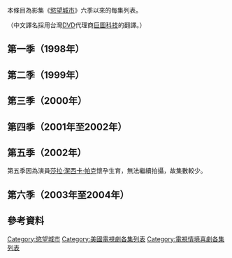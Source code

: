 本條目為影集《[[慾望城市|慾望城市]]》六季以來的每集列表。

（中文譯名採用台灣[[DVD|DVD]]代理商[[巨圖科技|巨圖科技]]的翻譯。）
<!-- 除94集正劇外，還有大結局之前的額外兩集採訪回顧，所以一共是96集 -->

==第一季（1998年）==
<onlyinclude>{{Episode table
|background=#FFAEB9
|overall=
|season=
|title=
|director=19
|writer=22
|airdate=17
|prodcode=7
|episodes=

{{Episode list/sublist|Sex and the City (season 1)
 |Title=慾望城市<br/>Sex and the City
 |OriginalAirDate={{Start date|1998|6|6}}
 |ProdCode=101
 |EpisodeNumber=1
 |EpisodeNumber2=1
 |DirectedBy=[[Susan_Seidelman|Susan Seidelman]]
 |WrittenBy=[[Darren_Star|Darren Star]]
 |ShortSummary=在米蘭達的生日派對上，凱莉與死黨們決定以後在性事上要向男人看齊——「要性不要愛」，於是凱莉決定拿老情人下手實驗這個新理論。
 |LineColor=#FFAEB9
}}
{{Episode list/sublist|Sex and the City (season 1)
 |Title=美麗與權力<br/>Models and Mortals
 |OriginalAirDate={{Start date|1998|6|14}}
 |ProdCode=102
 |EpisodeNumber=2
 |EpisodeNumber2=2
 |DirectedBy=[[Alison_Maclean|Alison Maclean]]
 |WrittenBy=Darren Star
 |ShortSummary=米蘭達與一個對模特兒有偏好的男人約會，莎曼莎則選擇一個外表如同模特兒的俊男約會。於是，凱莉找了一個英俊的模特兒當對象。
 |LineColor=#FFAEB9
}}
{{Episode list/sublist|Sex and the City (season 1)
 |Title=醜陋夫婦<br/>Bay of Married Pigs
 |OriginalAirDate={{Start date|1998|6|21}}
 |ProdCode=103
 |EpisodeNumber=3
 |EpisodeNumber2=3
 |DirectedBy=[[Nicole_Holofcener|Nicole Holofcener]]
 |WrittenBy=[[Michael_Patrick_King|Michael Patrick King]]
 |ShortSummary=凱莉受邀到某夫婦的鄉下小屋作客，卻經歷了相當不愉快的經驗。米蘭達的律師事務所則開始懷疑起她的性傾向…
 |LineColor=#FFAEB9
}}
{{Episode list/sublist|Sex and the City (season 1)
 |Title=雙十男子魅力多<br/>Valley of the Twenty-Something Guys
 |OriginalAirDate={{Start date|1998|6|28}}
 |ProdCode=104
 |EpisodeNumber=4
 |EpisodeNumber2=4
 |DirectedBy=Alison Maclean
 |WrittenBy=Michael Patrick King
 |ShortSummary=二十餘歲的男人是否就像一劑麻藥，讓所有女人一吃都上癮呢？當夏綠蒂四十餘歲的男朋友，向她提出一個異常的要求後，凱莉、米蘭達與莎曼莎分別對二十餘歲的男人，提出了正反兩面的看法。
 |LineColor=#FFAEB9
}}
{{Episode list/sublist|Sex and the City (season 1)
 |Title=女“性”魅力<br/>The Power of Female Sex
 |OriginalAirDate={{Start date|1998|7|5}}
 |ProdCode=105
 |EpisodeNumber=5
 |EpisodeNumber2=5
 |DirectedBy=Susan Seidelman
 |WrittenBy={{StoryTeleplay|s=[[Jenji_Kohan|Jenji Kohan]]|t=Darren Star}}
 |ShortSummary=凱莉很羨慕某個朋友所散發的女性魅力，她很好奇：一個女人要如何運用自己的女“性”魅力，對他人予取予求呢？
 |LineColor=#FFAEB9
}}
{{Episode list/sublist|Sex and the City (season 1)
 |Title=秘密情人<br/>Secret Sex
 |OriginalAirDate={{Start date|1998|7|12}}
 |ProdCode=106
 |EpisodeNumber=6
 |EpisodeNumber2=6
 |DirectedBy=[[Michael_Fields_(director)|Michael Fields]]
 |WrittenBy=Darren Star
 |ShortSummary=凱莉與「大人物」先生展開了第一次的約會，他帶她到一個很「特別」的餐廳，凱莉不禁猜想，他是否覺得她不夠體面，才帶她到這樣的餐廳呢？
 |LineColor=#FFAEB9
}}
{{Episode list/sublist|Sex and the City (season 1)
 |Title=一夫一妻制<br/>The Monogamists
 |OriginalAirDate={{Start date|1998|7|19}}
 |ProdCode=107
 |EpisodeNumber=7
 |EpisodeNumber2=7
 |DirectedBy=Darren Star
 |WrittenBy=Darren Star
 |ShortSummary=凱莉與莎曼珊討論所謂的一夫一妻制關係。米蘭達看到自己的男友與別的女人在一起，對男友的感覺因此變得很強烈。夏綠蒂則面對了新男友提出上床的要求。
 |LineColor=#FFAEB9
}}
{{Episode list/sublist|Sex and the City (season 1)
 |Title=三人行不行？<br/>Three's a Crowd
 |OriginalAirDate={{Start date|1998|7|26}}
 |ProdCode=108
 |EpisodeNumber=8
 |EpisodeNumber2=8
 |DirectedBy=Nicole Holofcener
 |WrittenBy=[[Jenny_Bicks|Jenny Bicks]]
 |ShortSummary=凱莉巧遇大人物先生的前妻，卻失望地發現她不但聰明、性感，且事業有成，還意外發現她與大人物先生也玩過「三人行」。
 |LineColor=#FFAEB9
}}
{{Episode list/sublist|Sex and the City (season 1)
 |Title=龜兔賽跑<br/>The Turtle and the Hare
 |OriginalAirDate={{Start date|1998|8|2}}
 |ProdCode=109
 |EpisodeNumber=9
 |EpisodeNumber2=9
 |DirectedBy=Michael Fields
 |WrittenBy=Nicole Avril & Susan Kolinsky
 |ShortSummary=大人物先生告訴凱莉，他絕對不會再婚；莎曼珊試著和一個有口臭的投資人交往；米蘭達則將一個性感玩物介紹給夏綠蒂。
 |LineColor=#FFAEB9
}}
{{Episode list/sublist|Sex and the City (season 1)
 |Title=生兒育女？<br/>The Baby Shower
 |OriginalAirDate={{Start date|1998|8|9}}
 |ProdCode=110
 |EpisodeNumber=10
 |EpisodeNumber2=10
 |DirectedBy=Susan Seidelman
 |WrittenBy=[[Terri_Minsky|Terri Minsky]]
 |ShortSummary=一個朋友的新生兒舉行受洗典禮，此事讓凱莉她們開始思索自己的未來。凱莉這個月的經期遲了，她無法確定自己心裡到底希望驗孕結果是陰性還是陽性？
 |LineColor=#FFAEB9
}}
{{Episode list/sublist|Sex and the City (season 1)
 |Title=床第之間<br/>The Drought
 |OriginalAirDate={{Start date|1998|8|16}}
 |ProdCode=111
 |EpisodeNumber=11
 |EpisodeNumber2=11
 |DirectedBy=[[Matthew_Harrison_(director)|Matthew Harrison]]
 |WrittenBy=[[Michael_Green_(writer)|Michael Green]] & Michael Patrick King
 |ShortSummary=一件很尷尬的事導致凱莉發誓，再也不要與大人物先生同床共眠了。莎曼莎渴望傳統的性生活；米蘭達卻喜愛任何形式的性生活。夏綠蒂的男朋友寧願追求和諧的心靈生活，也不願意有活躍的性生活…
 |LineColor=#FFAEB9
}}
{{Episode list/sublist|Sex and the City (season 1)
 |Title=愛人還是朋友？<br/>Oh Come All Ye Faithful
 |OriginalAirDate={{Start date|1998|8|23}}
 |ProdCode=112
 |EpisodeNumber=12
 |EpisodeNumber2=12
 |DirectedBy=Matthew Harrison
 |WrittenBy=Michael Patrick King
 |ShortSummary=大人物先生將凱莉介紹給他的母親，只說凱莉是他的「朋友」，令她不禁納悶兩人的關係到底定位為何。
 |LineColor=#FFAEB9
}}
}}</onlyinclude>

==第二季（1999年）==
<onlyinclude>{{Episode table
|background=#C3E4ED
|overall=
|season=
|title=
|director=19
|writer=22
|airdate=17
|prodcode=7
|episodes=

{{Episode list/sublist|Sex and the City (season 2)
 |Title=分手法則<br/>Take Me Out to the Ballgame
 |OriginalAirDate={{Start date|1999|6|6}}
 |ProdCode=201
 |EpisodeNumber=13
 |EpisodeNumber2=1
 |DirectedBy=[[Allen_Coulter|Allen Coulter]]
 |WrittenBy=[[Michael_Patrick_King|Michael Patrick King]]
 |ShortSummary=凱莉竟然就跟大人物分手了！自從分手後，凱莉便開始想：男女分手時有什麼該遵守的規則嗎？
 |LineColor=#C3E4ED
}}
{{Episode list/sublist|Sex and the City (season 2)
 |Title=直言不諱<br/>The Awful Truth
 |OriginalAirDate={{Start date|1999|6|13}}
 |ProdCode=202
 |EpisodeNumber=14
 |EpisodeNumber2=2
 |DirectedBy=Allen Coulter
 |WrittenBy=[[Darren_Star|Darren Star]]
 |ShortSummary=在一段男女關係中有什麼絕對不該提起的話嗎？凱莉去拜訪一對夫妻，而這位老公常常出言不遜，凱莉心中自問對他的行為是否該直言不諱。
 |LineColor=#C3E4ED
}}
{{Episode list/sublist|Sex and the City (season 2)
 |Title=怪胎大會串<br/>The Freak Show
 |OriginalAirDate={{Start date|1999|6|20}}
 |ProdCode=203
 |EpisodeNumber=15
 |EpisodeNumber2=3
 |DirectedBy=Allen Coulter
 |WrittenBy=[[Jenny_Bicks|Jenny Bicks]]
 |ShortSummary=男人都是怪胎嗎？在連續跟幾個偏左翼激進份子交往後，凱莉準備要做個改變，當她終於遇上一個好男人時，卻發現她自己有時也有點怪怪的。
 |LineColor=#C3E4ED
}}
{{Episode list/sublist|Sex and the City (season 2)
 |Title=單身有罪…嗎？<br/>They Shoot Single People, Don't They?
 |OriginalAirDate={{Start date|1999|6|27}}
 |ProdCode=204
 |EpisodeNumber=16
 |EpisodeNumber2=4
 |DirectedBy=[[John_David_Coles|John David Coles]]
 |WrittenBy=Michael Patrick King
 |ShortSummary=假裝性高潮會好過落單嗎？這四個女人發現她們都在同一時間沒了男朋友，於是便開始分析單身生活。
 |LineColor=#C3E4ED
}}
{{Episode list/sublist|Sex and the City (season 2)
 |Title=再續情緣<br/>Four Women and a Funeral
 |OriginalAirDate={{Start date|1999|7|4}}
 |ProdCode=205
 |EpisodeNumber=17
 |EpisodeNumber2=5
 |DirectedBy=Allen Coulter
 |WrittenBy=[[Jenny_Bicks|Jenny Bicks]]
 |ShortSummary=感情生活能讓人活力再現嗎？參加一位時裝設計師的葬禮後，凱莉想到自己的未來，而決定挽回她和大人物先生的關係。
 |LineColor=#C3E4ED
}}
{{Episode list/sublist|Sex and the City (season 2)
 |Title=天雷勾動地火<br/>The Cheating Curve
 |OriginalAirDate={{Start date|1999|7|11}}
 |ProdCode=206
 |EpisodeNumber=18
 |EpisodeNumber2=6
 |DirectedBy=John David Coles
 |WrittenBy=Darren Star
 |ShortSummary=凱莉跟大人物先生終於正式復合了；夏綠蒂結識了"同性戀女強人"的菁英；珊曼莎和她的個人訓練師索爾兩人突然一時天雷勾動地火，一發不可收拾。
 |LineColor=#C3E4ED
}}
{{Episode list/sublist|Sex and the City (season 2)
 |Title=一見鍾情<br/>The Chicken Dance
 |OriginalAirDate={{Start date|1999|7|18}}
 |ProdCode=207
 |EpisodeNumber=19
 |EpisodeNumber2=7
 |DirectedBy=[[Victoria_Hochberg|Victoria Hochberg]]
 |WrittenBy=[[Cindy_Chupack|Cindy Chupack]]
 |ShortSummary=在紐約這個憤世嫉俗的城市裡，"一見鍾情"有可能成真嗎？凱莉成了大人物先生公寓的固定常客；米蘭妲對她的房客產生了興趣。
 |LineColor=#C3E4ED
}}
{{Episode list/sublist|Sex and the City (season 2)
 |Title=愛情與麵包<br/>The Man, The Myth, The Viagra
 |OriginalAirDate={{Start date|1999|7|25}}
 |ProdCode=208
 |EpisodeNumber=20
 |EpisodeNumber2=8
 |DirectedBy=Victoria Hochberg
 |WrittenBy=Michael Patrick King
 |ShortSummary=現代女性約會時需要現代神話嗎？凱莉和大人物先生仍繼續他們的“新關係”；珊曼莎開始和一位72歲的富翁約會；米蘭妲新交的酒保男友其實是個新好男人。
 |LineColor=#C3E4ED
}}
{{Episode list/sublist|Sex and the City (season 2)
 |Title=唉！男人<br/>Old Dogs, New Dicks
 |OriginalAirDate={{Start date|1999|8|1}}
 |ProdCode=209
 |EpisodeNumber=21
 |EpisodeNumber2=9
 |DirectedBy=[[Alan_Taylor_(director)|Alan Taylor]]
 |WrittenBy=[[Jenny_Bicks|Jenny Bicks]]
 |ShortSummary=女人能改變一個男人嗎？凱莉想改變大人物先生一些惱人的習慣；米蘭妲和酒保男友的時間表老是配合不上；夏綠蒂跟一位沒有割包皮的男人約會。
 |LineColor=#C3E4ED
}}
{{Episode list/sublist|Sex and the City (season 2)
 |Title=階級制度<br/>The Caste System
 |OriginalAirDate={{Start date|1999|8|8}}
 |ProdCode=210
 |EpisodeNumber=22
 |EpisodeNumber2=10
 |DirectedBy=[[Allison_Anders|Allison Anders]]
 |WrittenBy=Darren Star
 |ShortSummary=紐約的階級制度被“種姓制度”給取代了嗎？凱莉和大人物先生設法說出了“我愛你”三個字。
 |LineColor=#C3E4ED
}}
{{Episode list/sublist|Sex and the City (season 2)
 |Title=進化論<br/>Evolution
 |OriginalAirDate={{Start date|1999|8|15}}
 |ProdCode=211
 |EpisodeNumber=23
 |EpisodeNumber2=11
 |DirectedBy=Pam Thomas
 |WrittenBy=Cindy Chupack
 |ShortSummary=經歷一段感情後，紐約客們能夠從中進化嗎？凱莉開始在大人物先生的公寓內留下一些私人用品；夏綠蒂無法確定交往中的甜點師傅是“像異性戀的同性戀”還是“像同性戀的異性戀”？
 |LineColor=#C3E4ED
}}
{{Episode list/sublist|Sex and the City (season 2)
 |Title=再會吧！愛人<br/>La Douleur Exquise!
 |OriginalAirDate={{Start date|1999|8|22}}
 |ProdCode=212
 |EpisodeNumber=24
 |EpisodeNumber2=12
 |DirectedBy=[[Allison_Anders|Allison Anders]]
 |WrittenBy=Ollie Levy & Michael Patrick King
 |ShortSummary=大人物先生告訴凱莉他要搬到巴黎去住六個月，珊曼莎帶大家參觀紐約新興的”性虐待”主題餐廳。
 |LineColor=#C3E4ED
}}
{{Episode list/sublist|Sex and the City (season 2)
 |Title=愛情遊戲<br/>Games People Play
 |OriginalAirDate={{Start date|1999|8|29}}
 |ProdCode=213
 |EpisodeNumber=25
 |EpisodeNumber2=13
 |DirectedBy=[[Michael_Spiller|Michael Spiller]]
 |WrittenBy=Jenny Bicks
 |ShortSummary=男女之間一定要玩點遊戲才能維持下去嗎？知名搖滾樂手[[瓊·邦·喬飛|瓊·邦·喬飛]]在本集中客串。
 |LineColor=#C3E4ED
}}
{{Episode list/sublist|Sex and the City (season 2)
 |Title=性伴侶<br/>The Fuck Buddy
 |OriginalAirDate={{Start date|1999|9|5}}
 |ProdCode=214
 |EpisodeNumber=26
 |EpisodeNumber2=14
 |DirectedBy=Alan Taylor
 |WrittenBy=Darren Star
 |ShortSummary=女人這輩子註定只會跟同一種人約會嗎？與大人物分手後，凱莉又重拾她以前失戀中的模式以療傷止痛。
 |LineColor=#C3E4ED
}}
{{Episode list/sublist|Sex and the City (season 2)
 |Title=他是我兄弟<br/>Shortcomings
 |OriginalAirDate={{Start date|1999|9|12}}
 |ProdCode=215
 |EpisodeNumber=27
 |EpisodeNumber2=15
 |DirectedBy=Dan Algrant
 |WrittenBy=[[Terri_Minsky|Terri Minsky]]
 |ShortSummary=當你跟某人上床，是否代表也跟他的家庭一起上床？凱莉和一位短篇小說家交往，但她發現自己和他的家人開始有了感情上的牽扯。
 |LineColor=#C3E4ED
}}
{{Episode list/sublist|Sex and the City (season 2)
 |Title=愛成癮<br/>Was It Good For You?
 |OriginalAirDate={{Start date|1999|9|19}}
 |ProdCode=216
 |EpisodeNumber=28
 |EpisodeNumber2=16
 |DirectedBy=Dan Algrant
 |WrittenBy=Michael Patrick King
 |ShortSummary=要怎樣才能知道自己的床上工夫好不好？凱莉跟一位康復中的酗酒者交往，但她懷疑自己成了他對酒精的替代品。
 |LineColor=#C3E4ED
}}
{{Episode list/sublist|Sex and the City (season 2)
 |Title=雙十壞美眉<br/>Twenty-Something Girls vs. Thirty-Something Women
 |OriginalAirDate={{Start date|1999|9|26}}
 |ProdCode=217
 |EpisodeNumber=29
 |EpisodeNumber2=17
 |DirectedBy=Darren Star
 |WrittenBy=Darren Star
 |ShortSummary=雙十年華的年輕女孩，會是30來歲女人的敵人還是朋友？當夏綠蒂說服大家一起到年輕人的避暑勝地漢普頓共度夏日時光時，她們不禁開始如此自問。
 |LineColor=#C3E4ED
}}
{{Episode list/sublist|Sex and the City (season 2)
 |Title=愛情？友情？<br/>Ex and the City
 |OriginalAirDate={{Start date|1999|10|3}}
 |ProdCode=218
 |EpisodeNumber=30
 |EpisodeNumber2=18
 |DirectedBy=Michael Patrick King
 |WrittenBy=Michael Patrick King
 |ShortSummary=前任男女朋友分手後，能成為普通朋友嗎？凱莉試圖和大人物先生成為普通朋友，大人物卻告訴她他和娜塔莎訂婚了。
 |LineColor=#C3E4ED
}}
}}</onlyinclude>

==第三季（2000年）==
<onlyinclude>{{Episode table
|background=#D4ED91
|overall=
|season=
|title=
|director=17
|writer=19
|airdate=15
|country=美國
|viewers=10
|prodcode=5
|episodes=

{{Episode list/sublist|Sex and the City (season 3)
 |Title=熱情如火<br/>Where There's Smoke...
 |OriginalAirDate={{Start date|2000|6|4}}
 |ProdCode=301
 |EpisodeNumber=31
 |EpisodeNumber2=1
 |DirectedBy=[[Michael_Patrick_King|Michael Patrick King]]
 |WrittenBy=Michael Patrick King
 |Viewers={{TableTBA|N/A}}
 |ShortSummary=在本集中，凱莉和死黨們各自省思現代獨立女性往往不敢自問的問題：女人是否都希望被人拯救？
 |LineColor=#D4ED91
}}
{{Episode list/sublist|Sex and the City (season 3)
 |Title=政治 VS 性<br/>Politically Erect
 |OriginalAirDate={{Start date|2000|6|11}}
 |ProdCode=302
 |EpisodeNumber=32
 |EpisodeNumber2=2
 |DirectedBy=Michael Patrick King
 |WrittenBy=[[Darren_Star|Darren Star]]
 |Viewers=3.60<ref>{{cite news|last1=Lowry|first1=Brian|title=Even With Shaq, NBA Finals' Ratings Come Up Short|url=http://articles.latimes.com/2000/jun/14/entertainment/ca-40635|access-date=2015-10-11|work=[[Los_Angeles_Times|Los Angeles Times]]|agency=[[Tribune_Publishing|Tribune Publishing]]|date=2000-06-14|archive-date=2016-03-07|archive-url=https://web.archive.org/web/20160307162901/http://articles.latimes.com/2000/jun/14/entertainment/ca-40635|dead-url=no}}</ref>
 |ShortSummary=政治和性是否真的密不可分？凱莉和在[[史泰登島|史泰登島]]認識的政客繼續交往，對方卻開始認為她的性專欄與他的政治形象無法相容；在此同時，珊曼莎認識一位個子雖矮，卻”短小精幹”的合格單身漢。
 |LineColor=#D4ED91
}}
{{Episode list/sublist|Sex and the City (season 3)
 |Title=完美情敵<br/>Attack of the 5'10" Woman
 |OriginalAirDate={{Start date|2000|6|18}}
 |ProdCode=303
 |EpisodeNumber=33
 |EpisodeNumber2=3
 |DirectedBy=Pam Thomas
 |WrittenBy=[[Cindy_Chupack|Cindy Chupack]]
 |Viewers=3.98<ref>{{cite news|last1=Lowry|first1=Brian|title=NBA Finals, Reality Shows Set Summertime Pace|url=http://articles.latimes.com/2000/jun/21/entertainment/ca-43065|access-date=2015-10-11|work=[[Los_Angeles_Times|Los Angeles Times]]|agency=[[Tribune_Publishing|Tribune Publishing]]|date=2000-06-21|archive-date=2016-03-07|archive-url=https://web.archive.org/web/20160307160937/http://articles.latimes.com/2000/jun/21/entertainment/ca-43065|dead-url=no}}</ref>
 |ShortSummary=凱莉巧遇大人物先生看似完美的新歡娜塔莎，因而開始自問：紐約這個水泥叢林中，是否有女人只為了讓其他女性自慚形穢而活？
 |LineColor=#D4ED91
}}
{{Episode list/sublist|Sex and the City (season 3)
 |Title=雙性戀<br/>Boy, Girl, Boy, Girl...
 |OriginalAirDate={{Start date|2000|6|25}}
 |ProdCode=304
 |EpisodeNumber=34
 |EpisodeNumber2=4
 |DirectedBy=Pam Thomas
 |WrittenBy=[[Jenny_Bicks|Jenny Bicks]]
 |Viewers=3.69<ref>{{cite news|last1=Lowry|first1=Brian|title=CBS Survives NBC's NBA Game 6 to Win the Week|url=http://articles.latimes.com/2000/jun/28/entertainment/ca-45530|access-date=2015-10-11|work=[[Los_Angeles_Times|Los Angeles Times]]|agency=[[Tribune_Publishing|Tribune Publishing]]|date=2000-06-28|archive-date=2016-03-07|archive-url=https://web.archive.org/web/20160307095630/http://articles.latimes.com/2000/jun/28/entertainment/ca-45530|dead-url=no}}</ref>
 |ShortSummary=夏綠蒂答應一位攝影師的要求擔任模特兒，兩人之間的火花迅速延燒到鏡頭之外，立時成為入鏡的焦點；凱莉愕然發現她現任的年輕男友西恩竟然同時和男女有親密關係。<ref>{{cite web |last1=Boardman |first1=Madeline |title=25 of Sex and the City's Most Famous Guest Stars |url=https://ew.com/gallery/sex-and-city-famous-guest-stars/?slide=233142#233142 |website=[[Entertainment_Weekly|Entertainment Weekly]] |access-date=2020-04-06 |date=2016-02-05 |archive-date=2021-01-29 |archive-url=https://web.archive.org/web/20210129005453/https://ew.com/gallery/sex-and-city-famous-guest-stars/?slide=233142#233142 |dead-url=no }}</ref>
 |LineColor=#D4ED91
}}
{{Episode list/sublist|Sex and the City (season 3)
 |Title=吸菸有害愛情<br/>No Ifs, Ands, or Butts
 |OriginalAirDate={{Start date|2000|7|9}}
 |ProdCode=305
 |EpisodeNumber=35
 |EpisodeNumber2=5
 |DirectedBy=[[Nicole_Holofcener|Nicole Holofcener]]
 |WrittenBy=Michael Patrick King
 |Viewers=3.97<ref>{{cite news|last1=Lowry|first1=Brian|title='Big Brother,' 'Survivor' Giving CBS Summer Solace|url=http://articles.latimes.com/2000/jul/12/entertainment/ca-51292|access-date=2015-10-11|work=[[Los_Angeles_Times|Los Angeles Times]]|agency=[[Tribune_Publishing|Tribune Publishing]]|date=2000-07-12|archive-date=2016-03-06|archive-url=https://web.archive.org/web/20160306223458/http://articles.latimes.com/2000/jul/12/entertainment/ca-51292|dead-url=no}}</ref>
 |ShortSummary=凱莉邂逅了頗富才氣的傢具設計師艾登（[[約翰·科貝特|約翰·科貝特]]飾），並當場買下他的一項作品好給他留個好印象，然而當艾登發現凱莉吸煙後，嚴重聲明他絕對無法和吸煙者交往，凱莉因而決定戒煙。
 |LineColor=#D4ED91
}}
{{Episode list/sublist|Sex and the City (season 3)
 |Title=性病！！<br/>Are We Sluts?
 |OriginalAirDate={{Start date|2000|7|16}}
 |ProdCode=306
 |EpisodeNumber=36
 |EpisodeNumber2=6
 |DirectedBy=[[Allison_Anders|Allison Anders]]
 |WrittenBy=Cindy Chupack
 |Viewers={{TableTBA|N/A}}
 |ShortSummary=在一段時日的交往後，艾登卻仍遲遲未提出想和凱莉上床的要求，令她不禁懷疑起這位新男友是否在玩欲擒故縱的把戲，故意吊她的胃口，好讓她慾火難耐。
 |LineColor=#D4ED91
}}
{{Episode list/sublist|Sex and the City (season 3)
 |Title=強力春藥<br/>Drama Queens
 |OriginalAirDate={{Start date|2000|7|23}}
 |ProdCode=307
 |EpisodeNumber=37
 |EpisodeNumber2=7
 |DirectedBy=Allison Anders
 |WrittenBy=Darren Star
 |Viewers=4.56<ref>{{cite news|last1=Lowry|first1=Brian|title='Millionaire' Helps Pay ABC a Weekly Dividend|url=http://articles.latimes.com/2000/jul/26/entertainment/ca-59132|access-date=2015-10-11|work=[[Los_Angeles_Times|Los Angeles Times]]|agency=[[Tribune_Publishing|Tribune Publishing]]|date=2000-07-26|archive-date=2016-03-07|archive-url=https://web.archive.org/web/20160307042436/http://articles.latimes.com/2000/jul/26/entertainment/ca-59132|dead-url=no}}</ref>
 |ShortSummary=凱莉到底是失去了理智，或者只是昏了頭？有了艾登這位對她忠實不二的新好男人，她卻仍一直遲遲無法承諾，當艾登要求凱莉跟他父母見面時，她立時感到驚慌而一口回絕。
 |LineColor=#D4ED91
}}
{{Episode list/sublist|Sex and the City (season 3)
 |Title=同居風波<br/>The Big Time
 |OriginalAirDate={{Start date|2000|7|30}}
 |ProdCode=308
 |EpisodeNumber=38
 |EpisodeNumber2=8
 |DirectedBy=Allison Anders
 |WrittenBy=Jenny Bicks
 |Viewers=3.93<ref>{{cite news|last1=Lowry|first1=Brian|title=It's Not Mysterious Why Viewers Tuned In 'Ways'|url=http://articles.latimes.com/2000/aug/02/entertainment/ca-62744|access-date=2015-10-11|work=[[Los_Angeles_Times|Los Angeles Times]]|agency=[[Tribune_Publishing|Tribune Publishing]]|date=2000-08-02|archive-date=2016-03-07|archive-url=https://web.archive.org/web/20160307130616/http://articles.latimes.com/2000/aug/02/entertainment/ca-62744|dead-url=no}}</ref>
 |ShortSummary=當艾登出門買杯咖時，大人物竟現身凱莉家門口，並坦言自己一直對她難以忘懷，他的來訪會對凱莉和艾登的戀情造成什麼影響，凱莉會因而決定腳踏兩條船嗎？
 |LineColor=#D4ED91
}}
{{Episode list/sublist|Sex and the City (season 3)
 |Title=藕斷絲連<br/>Easy Come, Easy Go
 |OriginalAirDate={{Start date|2000|8|6}}
 |ProdCode=309
 |EpisodeNumber=39
 |EpisodeNumber2=9
 |DirectedBy=[[Charles_McDougall|Charles McDougall]]
 |WrittenBy=Michael Patrick King
 |Viewers=3.50<ref>{{cite news|last1=Lowry|first1=Brian|title=ABC Holds Up Best During Republican Convention|url=http://articles.latimes.com/2000/aug/09/entertainment/ca-956|access-date=2015-10-11|work=[[Los_Angeles_Times|Los Angeles Times]]|agency=[[Tribune_Publishing|Tribune Publishing]]|date=2000-08-09|archive-date=2016-03-07|archive-url=https://web.archive.org/web/20160307133748/http://articles.latimes.com/2000/aug/09/entertainment/ca-956|dead-url=no}}</ref>
 |ShortSummary=由於尚在尋覓合適的居所，史蒂夫暫時借住米蘭達的沙發，但儘管如此，史蒂夫還是有了新的交往對象，此事令米蘭達感傷，並開始對自己產生懷疑；夏綠蒂雖如願和崔訂婚，但情況卻和她想像中的完全不一樣。
 |LineColor=#D4ED91
}}
{{Episode list/sublist|Sex and the City (season 3)
 |Title=婚前協議<br/>All or Nothing
 |OriginalAirDate={{Start date|2000|8|13}}
 |ProdCode=310
 |EpisodeNumber=40
 |EpisodeNumber2=10
 |DirectedBy=Charles McDougall
 |WrittenBy=Jenny Bicks
 |Viewers=4.42<ref>{{cite news|last1=Lowry|first1=Brian|title='West Wing' Episodes Help NBC Get Viewers' Votes|url=http://articles.latimes.com/2000/aug/16/entertainment/ca-4830|access-date=2015-10-11|work=[[Los_Angeles_Times|Los Angeles Times]]|agency=[[Tribune_Publishing|Tribune Publishing]]|date=2000-08-16|archive-date=2016-03-07|archive-url=https://web.archive.org/web/20160307162552/http://articles.latimes.com/2000/aug/16/entertainment/ca-4830|dead-url=no}}</ref>
 |ShortSummary=艾登向凱莉表示愛意，令她對自己和大人物之間的韻事感到罪疚；夏綠蒂和崔之間的婚事進行順利，直到他拿出一張條件嚴苛的婚前協議書，只留給她微不足道的50萬美元。
 |LineColor=#D4ED91
}}
{{Episode list/sublist|Sex and the City (season 3)
 |Title=婚外情<br/>Running with Scissors
 |OriginalAirDate={{Start date|2000|8|20}}
 |ProdCode=311
 |EpisodeNumber=41
 |EpisodeNumber2=11
 |DirectedBy=Dennis Erdman
 |WrittenBy=Michael Patrick King
 |Viewers=4.64<ref>{{cite news|last1=Lowry|first1=Brian|title='Survivor' Delegation Helps Make CBS a Winner|url=http://articles.latimes.com/2000/aug/23/entertainment/ca-8731|access-date=2015-10-11|work=[[Los_Angeles_Times|Los Angeles Times]]|agency=[[Tribune_Publishing|Tribune Publishing]]|date=2000-08-23|archive-date=2016-03-07|archive-url=https://web.archive.org/web/20160307034300/http://articles.latimes.com/2000/aug/23/entertainment/ca-8731|dead-url=no}}</ref>
 |ShortSummary=凱莉和大人物之間的婚外情堂堂進入第三週，並開始影響到凱莉和艾登之間的性生活，儘管米蘭達和夏綠蒂對她的勸誡，她仍繼續和大人物的韻事。
 |LineColor=#D4ED91
}}
{{Episode list/sublist|Sex and the City (season 3)
 |Title=結婚進行曲<br/>Don't Ask, Don't Tell
 |OriginalAirDate={{Start date|2000|8|27}}
 |ProdCode=312
 |EpisodeNumber=42
 |EpisodeNumber2=12
 |DirectedBy=Dan Algrant
 |WrittenBy=Cindy Chupack
 |Viewers=4.16<ref>{{cite news|last1=Lowry|first1=Brian|title='Survivor' Gives CBS a Million-Dollar Week|url=http://articles.latimes.com/2000/aug/30/entertainment/ca-12205|access-date=2015-10-11|work=[[Los_Angeles_Times|Los Angeles Times]]|agency=[[Tribune_Publishing|Tribune Publishing]]|date=2000-08-30|archive-date=2016-03-07|archive-url=https://web.archive.org/web/20160307130948/http://articles.latimes.com/2000/aug/30/entertainment/ca-12205|dead-url=no}}</ref>
 |ShortSummary=米蘭達發現身為律師對自己的性吸引力毫無助益，故假扮空中小姐因而釣上了急診室醫生哈里斯，但是當米蘭達發現他並非真的醫生時，立刻斥責他欺騙的行為並命令他走人。
 |LineColor=#D4ED91
}}
{{Episode list/sublist|Sex and the City (season 3)
 |Title=前進好萊塢<br/>Escape from New York
 |OriginalAirDate={{Start date|2000|9|10}}
 |ProdCode=313
 |EpisodeNumber=43
 |EpisodeNumber2=13
 |DirectedBy=[[John_David_Coles|John David Coles]]
 |WrittenBy=Becky Hartman Edwards & Michael Patrick King
 |Viewers=4.20<ref>{{cite news|last1=Lowry|first1=Brian|title=Football, Emmys, 'Millionaire' Help ABC Dominate|url=http://articles.latimes.com/2000/sep/13/entertainment/ca-20071|access-date=2015-10-11|work=[[Los_Angeles_Times|Los Angeles Times]]|agency=[[Tribune_Publishing|Tribune Publishing]]|date=2000-09-13|archive-date=2016-03-07|archive-url=https://web.archive.org/web/20160307050016/http://articles.latimes.com/2000/sep/13/entertainment/ca-20071|dead-url=no}}</ref>
 |ShortSummary=死黨們（夏綠蒂除外）陪同凱莉前往洛杉磯洽公，珊曼莎旋即搭上了人造陰莖廣告的模特兒葛斯，大夥兒應他之邀參加新產品的促銷派對，派對後珊曼莎隨葛斯回家，並“性”致勃勃地試用各種產品。
 |LineColor=#D4ED91
}}
{{Episode list/sublist|Sex and the City (season 3)
 |Title=洛杉磯遊記<br/>Sex and Another City
 |OriginalAirDate={{Start date|2000|9|17}}
 |ProdCode=314
 |EpisodeNumber=44
 |EpisodeNumber2=14
 |DirectedBy=John David Coles
 |WrittenBy=Jenny Bicks
 |Viewers=4.76<ref>{{cite news|last1=Lowry|first1=Brian|title=Sydney Olympics Give NBC a Gold-Medal Cushion|url=http://articles.latimes.com/2000/sep/20/entertainment/ca-23664|access-date=2015-10-11|work=[[Los_Angeles_Times|Los Angeles Times]]|agency=[[Tribune_Publishing|Tribune Publishing]]|date=2000-09-20|archive-date=2016-03-07|archive-url=https://web.archive.org/web/20160307043509/http://articles.latimes.com/2000/sep/20/entertainment/ca-23664|dead-url=no}}</ref>
 |ShortSummary=凱莉一行人繼續在星光熠熠的洛城進行探險之旅，米蘭達在此與一位紐約舊友相聚；為體驗洛杉磯多采多姿的頁生活，凱莉和珊曼莎決定參加一場電影放映會，不料卻被拒於門外，幸而凱莉認識了凱斯。
 |LineColor=#D4ED91
}}
{{Episode list/sublist|Sex and the City (season 3)
 |Title=性不性有關係<br/>Hot Child in the City
 |OriginalAirDate={{Start date|2000|9|24}}
 |ProdCode=315
 |EpisodeNumber=45
 |EpisodeNumber2=15
 |DirectedBy=[[Michael_Spiller|Michael Spiller]]
 |WrittenBy=[[Allan_Heinberg|Allan Heinberg]]
 |Viewers=4.94<ref>{{cite news|last1=Lowry|first1=Brian|title=NBC Wins a Medal, Though Results Aren't Golden|url=http://articles.latimes.com/2000/sep/27/entertainment/ca-27273|access-date=2015-10-11|work=[[Los_Angeles_Times|Los Angeles Times]]|agency=[[Tribune_Publishing|Tribune Publishing]]|date=2000-09-27|archive-date=2016-03-07|archive-url=https://web.archive.org/web/20160307042656/http://articles.latimes.com/2000/sep/27/entertainment/ca-27273|dead-url=no}}</ref>
 |ShortSummary=珊曼莎受僱為13歲的猶太女孩珍妮籌辦成人儀式，並因而對34歲的自己和13歲的珍妮做出一番比較；米蘭達的牙套令她頓時也自覺像個13歲的女孩，當新男伴表示怕被她的牙套弄傷時，米蘭達立時決定和牙套說再見。
 |LineColor=#D4ED91
}}
{{Episode list/sublist|Sex and the City (season 3)
 |Title=性學專家<br/>Frenemies
 |OriginalAirDate={{Start date|2000|10|1}}
 |ProdCode=316
 |EpisodeNumber=46
 |EpisodeNumber2=16
 |DirectedBy=Michael Spiller
 |WrittenBy=Jenny Bicks
 |Viewers=5.35<ref>{{cite news|last1=Lowry|first1=Brian|title=NBC Drops Olympic Baton in Relay With Advertisers|url=http://articles.latimes.com/2000/oct/04/entertainment/ca-30856|access-date=2015-10-11|work=[[Los_Angeles_Times|Los Angeles Times]]|agency=[[Tribune_Publishing|Tribune Publishing]]|date=2000-10-04|archive-date=2016-03-07|archive-url=https://web.archive.org/web/20160307232452/http://articles.latimes.com/2000/oct/04/entertainment/ca-30856|dead-url=no}}</ref>
 |ShortSummary=正當米蘭達和新男友威利的交往漸入佳境時，他竟然放她鴿子，害她空等三小時，義憤填膺的米蘭達打電話到他家追問原委時，才驚聞威利居然已在昨晚暴斃！
 |LineColor=#D4ED91
}}
{{Episode list/sublist|Sex and the City (season 3)
 |Title=女人當自強<br/>What Goes Around Comes Around
 |OriginalAirDate={{Start date|2000|10|8}}
 |ProdCode=317
 |EpisodeNumber=47
 |EpisodeNumber2=17
 |DirectedBy=[[Allen_Coulter|Allen Coulter]]
 |WrittenBy=Darren Star
 |Viewers={{TableTBA|N/A}}
 |ShortSummary=婚後性生活的持續低潮令夏綠蒂感到沮喪，當她在郊區別墅認識性感的園丁時，一時情不自禁與他偷了個吻，不料此舉被人暗中發現並在晚餐桌上當著全家人面前說了出來。
 |LineColor=#D4ED91
}}
{{Episode list/sublist|Sex and the City (season 3)
 |Title=屋頂派對<br/>Cock a Doodle Do!
 |OriginalAirDate={{Start date|2000|10|15}}
 |ProdCode=318
 |EpisodeNumber=48
 |EpisodeNumber2=18
 |DirectedBy=Allen Coulter
 |WrittenBy=Michael Patrick King
 |Viewers=4.71<ref>{{cite news|last1=Lowry|first1=Brian|title=Football, 'Miss America,' New Shows Make ABC Shine|url=http://articles.latimes.com/2000/oct/18/entertainment/ca-37968|access-date=2015-10-11|work=[[Los_Angeles_Times|Los Angeles Times]]|agency=[[Tribune_Publishing|Tribune Publishing]]|date=2000-10-18|archive-date=2016-03-07|archive-url=https://web.archive.org/web/20160307184925/http://articles.latimes.com/2000/oct/18/entertainment/ca-37968|dead-url=no}}</ref>
 |ShortSummary=米蘭達和凱莉在室外咖啡屋巧遇正在蹓狗的史蒂夫和艾登，隨後發現他們如今都各自另有新歡，此事令凱莉開始納悶：或許不是所有事都該怪在男人頭上，問題或許是出在女性身上。
 |LineColor=#D4ED91
}}
}}</onlyinclude>

==第四季（2001年至2002年）==
<onlyinclude>{{Episode table
|background=##EAEAAE
|overall=
|season=
|title=
|director=17
|writer=19
|airdate=15
|country=美國
|viewers=10
|prodcode=5
|episodes=

{{Episode list/sublist|Sex and the City (season 4)
 |Title=靈魂伴侶<br/>The Agony and the 'Ex'-tacy
 |OriginalAirDate={{Start date|2001|6|3}}
 |ProdCode=401
 |EpisodeNumber=49
 |EpisodeNumber2=1
 |DirectedBy=[[Michael_Patrick_King|Michael Patrick King]]
 |WrittenBy=Michael Patrick King
 |Viewers= 6.49<ref name="s04e01 n s04e02">{{cite journal|last1=Downey|first1=Kevin|title=NBA jumpers lead NBC to a weekly win|journal=[[Media_Life_Magazine|Media Life Magazine]]|date=2001-06-13|url=http://www.medialifemagazine.com:8080/news2001/june01/june11/3_wed/news2wednesday.html|publisher=Media Life|url-status=dead|archive-url=https://web.archive.org/web/20150414064306/http://www.medialifemagazine.com:8080/news2001/june01/june11/3_wed/news2wednesday.html|archive-date=2015-04-14}}</ref>
 |ShortSummary=四個女人興高采烈地盛裝參加一場訂婚派對，但當別人宣佈著自己終於尋獲”靈魂伴侶”，她們不禁開始懷疑自己是否有這麼一天。
 |LineColor=#EAEAAE
}}
{{Episode list/sublist|Sex and the City (season 4)
 |Title=真我的風采<br/>The Real Me
 |OriginalAirDate={{Start date|2001|6|3}}
 |ProdCode=402
 |EpisodeNumber=50
 |EpisodeNumber2=2
 |DirectedBy=Michael Patrick King
 |WrittenBy=Michael Patrick King
 |Viewers= 5.93<ref name="s04e01 n s04e02"/>
 |ShortSummary=凱莉受邀參加一場慈善時裝秀，演出者包含模特兒與像凱莉這樣的”普通人”，她雖然心裡有些猶豫，但為了能保留免費的衣服而咬著牙上陣。
 |LineColor=#EAEAAE
}}
{{Episode list/sublist|Sex and the City (season 4)
 |Title=舊情人新朋友<br/>Defining Moments
 |OriginalAirDate={{Start date|2001|6|10}}
 |ProdCode=403
 |EpisodeNumber=51
 |EpisodeNumber2=3
 |DirectedBy=[[Allen_Coulter|Allen Coulter]]
 |WrittenBy=[[Jenny_Bicks|Jenny Bicks]]
 |Viewers= 5.48<ref name="s04 e03">{{cite journal|last1=Downey|first1=Kevin|title=Network numbers fall below last summer's|journal=[[Media_Life_Magazine|Media Life Magazine]]|date=2001-06-20|url=http://www.medialifemagazine.com:8080/news2001/june01/june18/3_wed/news2wednesday.html|archive-url=https://web.archive.org/web/20150413234913/http://www.medialifemagazine.com:8080/news2001/june01/june18/3_wed/news2wednesday.html|url-status=dead|archive-date=2015-04-13|access-date=2015-03-05|publisher=Media Life}}</ref>
 |ShortSummary=凱莉與大人物維持著”好朋友”的關係，但是當一個爵士樂手瑞金（[[克雷格・畢爾歌|克雷格・畢爾歌]]飾）當著大人物的面，對凱莉大獻慇懃時，她不禁開始懷疑，這樣的朋友關係對兩人是否有好處。
 |LineColor=#EAEAAE
}}
{{Episode list/sublist|Sex and the City (season 4)
 |Title=與”性”何干？<br/>What's Sex Got to Do with It?
 |OriginalAirDate={{Start date|2001|6|17}}
 |ProdCode=404
 |EpisodeNumber=52
 |EpisodeNumber2=4
 |DirectedBy=Allen Coulter
 |WrittenBy=[[Nicole_Avril|Nicole Avril]]
 |Viewers= 5.13<ref name="s04 e04">{{cite journal|last1=Downey|first1=Kevin|title=NBC's big sweep with reality series|journal=[[Media_Life_Magazine|Media Life Magazine]]|date=2001-06-27|url=http://www.medialifemagazine.com:8080/news2001/june01/june25/3_wed/news2wednesday.html|archive-url=https://web.archive.org/web/20150414013017/http://www.medialifemagazine.com:8080/news2001/june01/june25/3_wed/news2wednesday.html|url-status=dead|archive-date=2015-04-14|publisher=Media Life}}</ref>
 |ShortSummary=凱莉向姊妹們透露，與爵士樂手瑞金之間火辣辣的床第之事。但這樣的熱情持續不了很久，她發現對方只對兩件事有興趣:音樂以及和她上床。
 |LineColor=#EAEAAE
}}
{{Episode list/sublist|Sex and the City (season 4)
 |Title=婆媳之爭<br/>Ghost Town
 |OriginalAirDate={{Start date|2001|6|24}}
 |ProdCode=405
 |EpisodeNumber=53
 |EpisodeNumber2=5
 |DirectedBy=[[Michael_Spiller|Michael Spiller]]
 |WrittenBy=[[Allan_Heinberg|Allan Heinberg]]
 |Viewers= 5.84<ref name="s04 e05">{{cite journal|last1=Downey|first1=Kevin|title='CSI' whups NBC Thursday lineup|journal=[[Media_Life_Magazine|Media Life Magazine]]|date=2001-07-05|url=http://www.medialifemagazine.com:8080/news2001/july01/july02/4_thurs/news1thursday.html|archive-url=https://archive.is/20150307140252/http://www.medialifemagazine.com:8080/news2001/july01/july02/4_thurs/news1thursday.html|url-status=dead|archive-date=2015-03-07|publisher=Media Life}}</ref>
 |ShortSummary=前男友到底該是敵人還是朋友? 當凱莉與米蘭妲受邀參加二人的前男友共同開設的俱樂部開幕典禮，她們不得不陷入過去的回憶裡。
 |LineColor=#EAEAAE
}}
{{Episode list/sublist|Sex and the City (season 4)
 |Title=舊情復燃<br/>Baby, Talk Is Cheap
 |OriginalAirDate={{Start date|2001|7|1}}
 |ProdCode=406
 |EpisodeNumber=54
 |EpisodeNumber2=6
 |DirectedBy=[[Michael_Spiller|Michael Spiller]]
 |WrittenBy=[[Cindy_Chupack|Cindy Chupack]]
 |Viewers= 5.47<ref name="s04 e06">{{cite journal|last1=Downey|first1=Kevin|title=NASCAR roars, and NBC can thank Fox|journal=[[Media_Life_Magazine|Media Life Magazine]]|date=2001-07-11|url=http://www.medialifemagazine.com:8080/news2001/july01/july09/3_wed/news3wednesday.html|archive-url=https://archive.is/20150307135740/http://www.medialifemagazine.com:8080/news2001/july01/july09/3_wed/news3wednesday.html|url-status=dead|archive-date=2015-03-07|publisher=Media Life}}</ref>
 |ShortSummary=前男友艾登對凱莉的不理不睬，令她十分心碎，卻也讓她發現，自己是多麼渴望艾登能回到她身邊。
 |LineColor=#EAEAAE
}}
{{Episode list/sublist|Sex and the City (season 4)
 |Title=事業與愛情<br/>Time and Punishment
 |OriginalAirDate={{Start date|2001|7|8}}
 |ProdCode=407
 |EpisodeNumber=55
 |EpisodeNumber2=7
 |DirectedBy=[[Michael_Engler|Michael Engler]]
 |WrittenBy=[[Jessica_Bendinger|Jessica Bendinger]]
 |Viewers= 5.59<ref name="s04 e07">{{cite journal|last1=Downey|first1=Kevin|title=Fox trots again, up from nowhere|journal=[[Media_Life_Magazine|Media Life Magazine]]|date=2001-07-18|url=http://www.medialifemagazine.com:8080/news2001/july01/july16/3_wed/news1wednesday.html|archive-url=https://web.archive.org/web/20150414070903/http://www.medialifemagazine.com:8080/news2001/july01/july16/3_wed/news1wednesday.html|url-status=dead|archive-date=2015-04-14|publisher=Media Life}}</ref>
 |ShortSummary=凱莉與艾登終於重修舊好，兩人都以戰戰兢兢的態度經營這段感情，然而某日一通大人物的電話，又再度威脅兩人之間重新建立起的信任。
 |LineColor=#EAEAAE
}}
{{Episode list/sublist|Sex and the City (season 4)
 |Title=愛、鑰匙、主機板<br/>My Motherboard, My Self
 |OriginalAirDate={{Start date|2001|7|15}}
 |ProdCode=408
 |EpisodeNumber=56
 |EpisodeNumber2=8
 |DirectedBy=[[Michael_Engler|Michael Engler]]
 |WrittenBy=Julie Rottenberg & Elisa Zuritsky
 |Viewers= 5.37<ref name="s04 e08">{{cite journal|last1=Downey|first1=Kevin|title=Flix strengthen CBS's lead in households|journal=[[Media_Life_Magazine|Media Life Magazine]]|date=2001-07-25|url=http://www.medialifemagazine.com:8080/news2001/july01/july23/3_wed/news3wednesday.html|archive-url=https://web.archive.org/web/20150413233647/http://www.medialifemagazine.com:8080/news2001/july01/july23/3_wed/news3wednesday.html|url-status=dead|archive-date=2015-04-13|publisher=Media Life}}</ref>
 |ShortSummary=儘管大人物的陰影仍在，凱莉與艾登之間的關係又往前邁進了一大步:他們互相交換彼此住處的鑰匙。於是凱莉回家後，發現艾登在她那鮮少使用的廚房裡煮菜，心裡十分溫馨。
 |LineColor=#EAEAAE
}}
{{Episode list/sublist|Sex and the City (season 4)
 |Title=鄉間小屋<br/>Sex and the Country
 |OriginalAirDate={{Start date|2001|7|22}}
 |ProdCode=409
 |EpisodeNumber=57
 |EpisodeNumber2=9
 |DirectedBy=[[Michael_Spiller|Michael Spiller]]
 |WrittenBy=[[Allan_Heinberg|Allan Heinberg]]
 |Viewers= 5.80<ref name="s04 e09">{{cite journal|last1=Downey|first1=Kevin|title=Ouch! WB takes hit in summer viewers.|journal=[[Media_Life_Magazine|Media Life Magazine]]|date=2001-08-01|url=http://www.medialifemagazine.com:8080/news2001/july01/july30/3_wed/news1wednesday.html|archive-url=https://web.archive.org/web/20150414013500/http://www.medialifemagazine.com:8080/news2001/july01/july30/3_wed/news1wednesday.html|url-status=dead|archive-date=2015-04-14|publisher=Media Life}}</ref>
 |ShortSummary=艾登興致勃勃地計畫要帶著凱莉，到他的鄉間小屋渡假，然而凱莉這個十足的都會女子，心底很排斥純樸的鄉間生活，但為了艾登也只好硬著頭皮地跟去。
 |LineColor=#EAEAAE
}}
{{Episode list/sublist|Sex and the City (season 4)
 |Title=舊愛新歡<br/>Belles of the Balls
 |OriginalAirDate={{Start date|2001|7|29}}
 |ProdCode=410
 |EpisodeNumber=58
 |EpisodeNumber2=10
 |DirectedBy=[[Michael_Spiller|Michael Spiller]]
 |WrittenBy=Michael Patrick King
 |Viewers= 5.98<ref name="s04 e10">{{cite journal|last1=Downey|first1=Kevin|title=For NBC, some reality bites|journal=[[Media_Life_Magazine|Media Life Magazine]]|date=2001-08-08|url=http://www.medialifemagazine.com:8080/news2001/aug01/aug06/3_wed/news1wednesday.html|archive-url=https://web.archive.org/web/20150413182700/http://www.medialifemagazine.com:8080/news2001/aug01/aug06/3_wed/news1wednesday.html|url-status=dead|archive-date=2015-04-13|access-date=2015-03-05|publisher=Media Life}}</ref>
 |ShortSummary=誰說舊愛新歡不能和平共處? 凱莉就做到了! 當大人物受不了新任明星女友的若即若離，而打電話向凱莉訴苦時，艾登依舊將大人物視為威脅。
 |LineColor=#EAEAAE
}}
{{Episode list/sublist|Sex and the City (season 4)
 |Title="孕"事風波<br/>Coulda, Woulda, Shoulda
 |OriginalAirDate={{Start date|2001|8|5}}
 |ProdCode=411
 |EpisodeNumber=59
 |EpisodeNumber2=11
 |DirectedBy=[[David_Frankel|David Frankel]]
 |WrittenBy=[[Jenny_Bicks|Jenny Bicks]]
 |Viewers= 5.87<ref name="s04 e11">{{cite journal|last1=Downey|first1=Kevin|title=Pigskin and 'Brady' pull young for ABC|journal=[[Media_Life_Magazine|Media Life Magazine]]|date=2001-08-15|url=http://www.medialifemagazine.com:8080/news2001/aug01/aug13/3_wed/news3wednesday.html|archive-url=https://web.archive.org/web/20150414081322/http://www.medialifemagazine.com:8080/news2001/aug01/aug13/3_wed/news3wednesday.html|url-status=dead|archive-date=2015-04-14|access-date=2015-03-04|publisher=Media Life}}</ref>
 |ShortSummary=事實證明動完手術的史蒂芬，依舊可以重振雄風! 原本一心一意只想安慰他的米蘭妲，卻因此而懷孕了。
 |LineColor=#EAEAAE
}}
{{Episode list/sublist|Sex and the City (season 4)
 |Title=訂婚戒指<br/>Just Say Yes
 |OriginalAirDate={{Start date|2001|8|12}}
 |ProdCode=412
 |EpisodeNumber=60
 |EpisodeNumber2=12
 |DirectedBy=[[David_Frankel|David Frankel]]
 |WrittenBy=Cindy Chupack
 |Viewers= 6.64<ref>{{cite web|url=http://articles.latimes.com/2001/aug/15/entertainment/ca-34303|title= ABC Has Rare Win in Ratings|last=Lowry|first=Brian|work=The Los Angeles Times|date=2001-08-15|access-date=2017-10-21}}</ref>
 |ShortSummary=凱莉租賃的公寓要進行改建，表示她得盡快搬家，這對她而言簡直是從天而降的大災難；此時艾登提議要幫她買下公寓，自己再搬進來一起住，凱莉心中忽然湧起了一陣不安全感。
 |LineColor=#EAEAAE
}}
{{Episode list/sublist|Sex and the City (season 4)
 |Title=床頭吵床尾和<br/>The Good Fight
 |OriginalAirDate={{Start date|2002|1|6}}
 |ProdCode=413
 |EpisodeNumber=61
 |EpisodeNumber2=13
 |DirectedBy=[[Charles_McDougall|Charles McDougall]]
 |WrittenBy=Michael Patrick King
 |Viewers= 7.30<ref name="s04 e13">{{cite journal|last1=Downey|first1=Kevin|title=Mercy, it's a killer of a midseason|journal=[[Media_Life_Magazine|Media Life Magazine]]|date=2002-01-16|url=http://www.medialifemagazine.com:8080/news2002/jan02/jan14/3_wed/news1wednesday.html|archive-url=https://web.archive.org/web/20130623054450/http://www.medialifemagazine.com:8080/news2002/jan02/jan14/3_wed/news1wednesday.html|url-status=dead|archive-date=2013-06-23|access-date=2015-03-04|publisher=Media Life}}</ref>
 |ShortSummary=當艾登帶著所有家當搬進凱莉的家，意味著凱莉的單身生活徹底結束，並且向她的個人私密空間說拜拜，這一切都讓凱莉產生無比的恐懼感。
 |LineColor=#EAEAAE
}}
{{Episode list/sublist|Sex and the City (season 4)
 |Title=愛你口難開<br/>All That Glitters
 |OriginalAirDate={{Start date|2002|1|13}}
 |ProdCode=414
 |EpisodeNumber=62
 |EpisodeNumber2=14
 |DirectedBy=[[Charles_McDougall|Charles McDougall]]
 |WrittenBy=Cindy Chupack
 |Viewers= 6.81<ref name="s04 e14">{{cite journal|last1=Downey|first1=Kevin|title=NBC by a mile, ABC and CBS slipping|journal=[[Media_Life_Magazine|Media Life Magazine]]|date=2002-01-24|url=http://www.medialifemagazine.com:8080/news2002/jan02/jan21/4_thurs/news1thursday.html|archive-url=https://web.archive.org/web/20160304123808/http://www.medialifemagazine.com:8080/news2002/jan02/jan21/4_thurs/news1thursday.html|url-status=dead|archive-date=2016-03-04|access-date=2015-03-04|publisher=Media Life}}</ref>
 |ShortSummary=週六夜晚，對凱莉而言，正是進城狂歡的大好時刻；然而對艾登來說，再也沒有比窩在家裡看球賽，再配上一桶炸雞來的更愜意的了。
 |LineColor=#EAEAAE
}}
{{Episode list/sublist|Sex and the City (season 4)
 |Title=承諾恐懼<br/>Change of a Dress
 |OriginalAirDate={{Start date|2002|1|20}}
 |ProdCode=415
 |EpisodeNumber=63
 |EpisodeNumber2=15
 |DirectedBy=[[Alan_Taylor_(director)|Alan Taylor]]
 |WrittenBy=Julie Rottenberg & Elisa Zuritsky
 |Viewers= 5.02<ref name="s04 e15">{{cite journal|last1=Downey|first1=Kevin|title=For Fox, some pre-Olympic glory|journal=[[Media_Life_Magazine|Media Life Magazine]]|date=2002-01-30|url=http://www.medialifemagazine.com:8080/news2002/jan02/jan28/3_wed/news1wednesday.html|archive-url=https://archive.is/20150307135702/http://www.medialifemagazine.com:8080/news2002/jan02/jan28/3_wed/news1wednesday.html|url-status=dead|archive-date=2015-03-07|access-date=2015-03-04|publisher=Media Life}}</ref>
 |ShortSummary=艾登開始追問婚期，讓凱莉再度感到惶恐，她懷疑自己到底是不是結婚的料? 當她尋求米蘭妲的協助時，卻也發現米蘭妲對於自己肚子裡即將出世的小男嬰，一點也不感到興奮。
 |LineColor=#EAEAAE
}}
{{Episode list/sublist|Sex and the City (season 4)
 |Title=房事風波<br/>Ring A Ding Ding
 |OriginalAirDate={{Start date|2002|1|27}}
 |ProdCode=416
 |EpisodeNumber=64
 |EpisodeNumber2=16
 |DirectedBy=[[Alan_Taylor_(director)|Alan Taylor]]
 |WrittenBy=[[Amy_B._Harris|Amy B. Harris]]
 |Viewers= 7.20<ref name="s04 e16">{{cite journal|last1=Downey|first1=Kevin|title=Bowl gives Fox  nifty sweeps boost|journal=[[Media_Life_Magazine|Media Life Magazine]]|date=2002-02-06|url=http://www.medialifemagazine.com:8080/news2002/feb02/feb04/3_wed/news1wednesday.html|archive-url=https://archive.is/20150307135917/http://www.medialifemagazine.com:8080/news2002/feb02/feb04/3_wed/news1wednesday.html|url-status=dead|archive-date=2015-03-07|access-date=2015-03-04|publisher=Media Life}}</ref>
 |ShortSummary=艾登搬出凱莉的公寓，也代表他將徹底從她的生活裡退出。米蘭妲與史蒂芬安排好將來探望孩子的時間表，米蘭妲也開始自怨自哎，表示目前沒有男人會對她產生”興趣”了。
 |LineColor=#EAEAAE
}}
{{Episode list/sublist|Sex and the City (season 4)
 |Title=“時尚”專文<br/>A 'Vogue' Idea
 |OriginalAirDate={{Start date|2002|2|3}}
 |ProdCode=417
 |EpisodeNumber=65
 |EpisodeNumber2=17
 |DirectedBy=[[Martha_Coolidge|Martha Coolidge]]
 |WrittenBy=[[Allan_Heinberg|Allan Heinberg]]
 |Viewers= 4.34<ref name="s04 e17">{{cite journal|last1=Downey|first1=Kevin|title=Fox's still strong, even as Olympics soar|journal=[[Media_Life_Magazine|Media Life Magazine]]|date=2002-02-13|url=http://www.medialifemagazine.com:8080/news2002/feb02/feb11/3_wed/news1wednesday.html|archive-url=https://archive.is/20150307135657/http://www.medialifemagazine.com:8080/news2002/feb02/feb11/3_wed/news1wednesday.html|url-status=dead|archive-date=2015-03-07|access-date=2015-03-04|publisher=Media Life}}</ref>
 |ShortSummary=凱莉即將有機會在[[時尚_(雜誌)|時尚]]雜誌工作，然而除了難纏的總編輯以外，還有一個看似友善的老闆要應付，這個年紀可以當她爸爸的老闆，可真是老當益壯！
 |LineColor=#EAEAAE
}}
{{Episode list/sublist|Sex and the City (season 4)
 |Title=離情依依<br/>I Heart NY
 |OriginalAirDate={{Start date|2002|2|10}}
 |ProdCode=418
 |EpisodeNumber=66
 |EpisodeNumber2=18
 |DirectedBy=[[Martha_Coolidge|Martha Coolidge]]
 |WrittenBy=Michael Patrick King
 |Viewers= 7.39<ref name="s04 e18">{{cite journal|last1=Downey|first1=Kevin|title=NBC's big Olympic win: 18- to 24-year-olds|journal=[[Media_Life_Magazine|Media Life Magazine]]|date=2002-02-21|url=http://www.medialifemagazine.com:8080/news2002/feb02/feb18/4_thurs/news2thursday.html|archive-url=https://web.archive.org/web/20141129114034/http://www.medialifemagazine.com:8080/news2002/feb02/feb18/4_thurs/news2thursday.html|url-status=dead|archive-date=2014-11-29|access-date=2015-03-04|publisher=Media Life}}</ref>
 |ShortSummary=凱莉發現大人物即將離開紐約的事實，心中有萬分的不捨，她回憶起兩人交往的過去，不禁感嘆命運的奧妙。珊曼莎懷疑李查依舊與其他女人約會，便決定喬裝自己，跟蹤李查。
 |LineColor=#EAEAAE
}}
}}</onlyinclude>

==第五季（2002年）==
第五季因為演員[[莎拉·潔西卡·帕克|莎拉·潔西卡·帕克]]懷孕生育，無法繼續拍攝，故集數較少。

<onlyinclude>{{Episode table
|background=#eddf4b
|overall=
|season=
|title=
|director=17
|writer=19
|airdate=15
|country=美國
|viewers=10
|prodcode=5
|episodes=

{{Episode list/sublist|Sex and the City (season 5)
 |Title=揚帆遠去<br/>Anchors Away
 |OriginalAirDate={{Start date|2002|7|21}}
 |ProdCode=501
 |EpisodeNumber=67
 |EpisodeNumber2=1
 |DirectedBy=[[Charles_McDougall|Charles McDougall]]
 |WrittenBy=[[Michael_Patrick_King|Michael Patrick King]]
 |Aux4=7.93<ref name="s05e01">{{cite journal|last1=Downey|first1=Kevin|title=Big duke-out for top network|journal=[[Media_Life_Magazine|Media Life Magazine]]|date=2002-07-31|url=http://www.medialifemagazine.com:8080/news2002/jul02/jul29/3_wed/news4wednesday.html|archive-url=https://web.archive.org/web/20120819231134/http://www.medialifemagazine.com:8080/news2002/jul02/jul29/3_wed/news4wednesday.html|url-status=dead|archive-date=2012-08-19|accessdate=2015-03-04|publisher=Media Life}}</ref>
 |ShortSummary=無論是男人或是曼哈頓，凱莉導出一個迷人的結論─紐約這個大蘋果絕對是她的真愛。
 |LineColor=eddf4b
}}
{{Episode list/sublist|Sex and the City (season 5)
 |Title=洗禮與希望<br/>Unoriginal Sin
 |OriginalAirDate={{Start date|2002|7|28}}
 |ProdCode=502
 |EpisodeNumber=68
 |EpisodeNumber2=2
 |DirectedBy=Charles McDougall
 |WrittenBy=[[Cindy_Chupack|Cindy Chupack]]
 |Aux4=6.63<ref name="s05e02">{{cite journal|last1=Downey|first1=Kevin|title=Bum primetime summer for ABC|journal=[[Media_Life_Magazine|Media Life Magazine]]|date=2002-08-07|url=http://www.medialifemagazine.com:8080/news2002/aug02/aug05/3_wed/news3wednesday.html|archive-url=https://web.archive.org/web/20120819231209/http://www.medialifemagazine.com:8080/news2002/aug02/aug05/3_wed/news3wednesday.html|url-status=dead|archive-date=2012-08-19|accessdate=2015-03-04|publisher=Media Life}}</ref>
 |ShortSummary=儘管米蘭妲反對，史帝夫還是希望他們的孩子布萊迪受洗。李查則希望珊曼莎能學著選擇性失憶，忘掉他過去的不是。
 |LineColor=eddf4b
}}
{{Episode list/sublist|Sex and the City (season 5)
 |Title=愛情如賭博<br/>Luck Be an Old Lady
 |OriginalAirDate={{Start date|2002|8|4}}
 |ProdCode=503
 |EpisodeNumber=69
 |EpisodeNumber2=3
 |DirectedBy=[[John_David_Coles|John David Coles]]
 |WrittenBy=Julie Rottenberg & Elisa Zuritsky
 |Aux4=6.59<ref name="s05e03">{{cite journal|last1=Downey|first1=Kevin|title=July sweeps  belong under the rug|journal=[[Media_Life_Magazine|Media Life Magazine]]|date=2002-08-14|url=http://www.medialifemagazine.com:8080/news2002/aug02/aug12/3_wed/news3wednesday.html|archive-url=https://web.archive.org/web/20120825230454/http://www.medialifemagazine.com:8080/news2002/aug02/aug12/3_wed/news3wednesday.html|url-status=dead|archive-date=2012-08-25|accessdate=2015-03-04|publisher=Media Life}}</ref>
 |ShortSummary=這四個姊妹淘飛到[[亞特蘭大|亞特蘭大]]，歡度夏綠蒂的36歲生日，但她們之所以會去亞特蘭大，心中其實各有打算。
 |LineColor=eddf4b
}}
{{Episode list/sublist|Sex and the City (season 5)
 |Title=封面女郎<br/>Cover Girl
 |OriginalAirDate={{Start date|2002|8|11}}
 |ProdCode=504
 |EpisodeNumber=70
 |EpisodeNumber2=4
 |DirectedBy=John David Coles
 |WrittenBy=[[Judy_Toll|Judy Toll]] & Michael Patrick King
 |Aux4=7.31<ref name="s05e04">{{cite journal|last1=Downey|first1=Kevin|title=TV summer really belongs to cops|journal=[[Media_Life_Magazine|Media Life Magazine]]|date=2002-08-21|url=http://www.medialifemagazine.com:8080/news2002/aug02/aug19/3_wed/news3wednesday.html|archive-url=https://web.archive.org/web/20120825230530/http://www.medialifemagazine.com:8080/news2002/aug02/aug19/3_wed/news3wednesday.html|url-status=dead|archive-date=2012-08-25|accessdate=2015-03-04|publisher=Media Life}}</ref>
 |ShortSummary=有鑒於其他人一向對她的感情世界沒啥幫助，夏綠蒂決定靠自己，珊曼莎則尋求比較”成人”的方式解決。於此同時，米蘭達則決定給自己的寶寶生活來點變化─她將要加入減肥中心！
 |LineColor=eddf4b
}}
{{Episode list/sublist|Sex and the City (season 5)
 |Title=寂寞芳心<br/>Plus One is the Loneliest Number
 |OriginalAirDate={{Start date|2002|8|18}}
 |ProdCode=505
 |EpisodeNumber=71
 |EpisodeNumber2=5
 |DirectedBy=Michael Patrick King
 |WrittenBy=Cindy Chupack
 |Aux4=6.95<ref name="s05e05">{{cite journal|last1=Downey|first1=Kevin|title=Some late summer  trophies for 'Idol'|journal=[[Media_Life_Magazine|Media Life Magazine]]|date=2002-08-28|url=http://www.medialifemagazine.com:8080/news2002/aug02/aug26/3_wed/news3wednesday.html|archive-url=https://web.archive.org/web/20120825230535/http://www.medialifemagazine.com:8080/news2002/aug02/aug26/3_wed/news3wednesday.html|url-status=dead|archive-date=2012-08-25|accessdate=2015-03-04|publisher=Media Life}}</ref>
 |ShortSummary=凱莉的新書發表會籌辦,正如火如荼地進行著,並意外結識了一名作家傑克·柏格（[[榮·利文斯通|朗·李文斯頓]]飾）,一切看來似乎很順利,但姊妹們卻接二連三地發生了一點小狀況。
 |LineColor=eddf4b
}}
{{Episode list/sublist|Sex and the City (season 5)
 |Title=書評餘音<br/>Critical Condition
 |OriginalAirDate={{Start date|2002|8|25}}
 |ProdCode=506
 |EpisodeNumber=72
 |EpisodeNumber2=6
 |DirectedBy=Michael Patrick King
 |WrittenBy=[[Alexa_Junge|Alexa Junge]]
 |Aux4=7.38<ref name="s05e06">{{cite journal|last1=Downey|first1=Kevin|title=Such sweet #s for Fox's 'Idol'|journal=[[Media_Life_Magazine|Media Life Magazine]]|date=2002-09-05|url=http://www.medialifemagazine.com:8080/news2002/sep02/sep03/4_thurs/news2thursday.html|archive-url=https://web.archive.org/web/20120825231005/http://www.medialifemagazine.com:8080/news2002/sep02/sep03/4_thurs/news2thursday.html|url-status=dead|archive-date=2012-08-25|accessdate=2015-03-04|publisher=Media Life}}</ref>
 |ShortSummary=新手媽咪米蘭妲終於發現一個新生兒的降臨,完全改變自己原本與姊妹們同歡樂的單身女郎生活。而為了保住公寓，夏綠蒂結識了律師哈利·哥登布拉特（{{link-en|艾凡·韓德勒|Evan Handler.}}飾），要求邦尼不要插手。
 |LineColor=eddf4b
}}
{{Episode list/sublist|Sex and the City (season 5)
 |Title=展望之旅<br/>The Big Journey
 |OriginalAirDate={{Start date|2002|9|1}}
 |ProdCode=507
 |EpisodeNumber=73
 |EpisodeNumber2=7
 |DirectedBy=[[Michael_Engler|Michael Engler]]
 |WrittenBy=Michael Patrick King
 |Aux4=5.95<ref name="s05e07">{{cite journal|last1=Downey|first1=Kevin|title=With fall, Fox trots again|journal=[[Media_Life_Magazine|Media Life Magazine]]|date=2002-09-12|url=http://www.medialifemagazine.com:8080/news2002/sep02/sep09/4_thurs/news1thursday.html|archive-url=https://web.archive.org/web/20120825230543/http://www.medialifemagazine.com:8080/news2002/sep02/sep09/4_thurs/news1thursday.html|url-status=dead|archive-date=2012-08-25|accessdate=2015-03-04|publisher=Media Life}}</ref>
 |ShortSummary=夏日漸漸接近尾聲,四名女子卻都面臨獨守空閨的情景。夏綠蒂突然搖身一變,成為追求性愛,不談感情的大膽女性。
 |LineColor=eddf4b
}}
{{Episode list/sublist|Sex and the City (season 5)
 |Title=情路難行<br>I Love a Charade
 |OriginalAirDate={{Start date|2002|9|8}}
 |ProdCode=508
 |EpisodeNumber=74
 |EpisodeNumber2=8
 |DirectedBy=Michael Engler
 |WrittenBy=Cindy Chupack & Michael Patrick King
 |Aux4=7.33<ref name="s05e08">{{cite journal|last1=Downey|first1=Kevin|title=Early premieres boost ABC and WB|journal=[[Media_Life_Magazine|Media Life Magazine]]|date=2002-09-18|url=http://www.medialifemagazine.com:8080/news2002/sep02/sep16/3_wed/news2wednesday.html|archive-url=https://web.archive.org/web/20160304131206/http://www.medialifemagazine.com:8080/news2002/sep02/sep16/3_wed/news2wednesday.html|url-status=dead|archive-date=2016-03-04|accessdate=2015-03-04|publisher=Media Life}}</ref>
 |ShortSummary=凱莉終於再度遇上心目中的白馬王子,傑克·柏格,然而對方突如其來的反應卻讓她不知所措。
 |LineColor=eddf4b
}}
}}</onlyinclude>

==第六季（2003年至2004年）==
<onlyinclude>{{Episode table
|background=#EAADEA
|overall=
|season=
|title=
|director=17
|writer=19
|airdate=15
|country=美國
|viewers=10
|prodcode=5
|episodes=

{{Episode table/part|p=1|c=#5e3823}}
{{Episode list/sublist|Sex and the City (season 6)
|EpisodeNumber=75
|EpisodeNumber2=1
|Title=約會前夕<br/>{{link-en|To Market, to Market|To Market, to Market (Sex and the City)}}
|DirectedBy=[[Michael_Patrick_King|Michael Patrick King]]
|WrittenBy=Michael Patrick King
|OriginalAirDate={{Start date|2003|6|22}}
|ProdCode=601
|Viewers=7.30<ref name="ep75">{{cite web|last1=Fitzgerald|first1=Toni|title=And the winner is . . .'Top Model'|url=http://www.medialifemagazine.com:8080/news2003/jun03/jun30/3_wed/news2wednesday.html|website=[[Media_Life_Magazine|Media Life Magazine]]|access-date=2017-08-19|archive-url=https://archive.today/20150419154612/http://www.medialifemagazine.com:8080/news2003/jun03/jun30/3_wed/news2wednesday.html|archive-date=2015-04-19|date=2003-07-02|url-status=dead}}</ref>
|ShortSummary=在緊張地期待與傑克的第一次約會時，凱莉在分手後第一次遇到了艾登，並對他的進步感到驚訝。米蘭達意識到她愛上了史蒂夫——只是聽說他有了一個新女朋友。夏綠蒂對哈利關於他只能嫁給猶太人的斷言感到掙扎。珊曼莎與一位股票經紀人上床，後者在她體內時會提供內幕消息。
|LineColor=#EAADEA
}}
{{Episode list/sublist|Sex and the City (season 6)
|EpisodeNumber=76
|EpisodeNumber2=2
|Title=魚水之歡<br/>Great Sexpectations
|DirectedBy=Michael Patrick King
|WrittenBy=[[Cindy_Chupack|Cindy Chupack]]
|OriginalAirDate={{Start date|2003|6|29}}
|ProdCode=602
|Viewers=5.82<ref name="ep76">{{cite web|last1=Downey|first1=Kevin|title=A flusher summer for broadcast networks|url=http://www.medialifemagazine.com:8080/news2003/jul03/jul07/3_wed/news2wednesday.html|website=[[Media_Life_Magazine|Media Life Magazine]]|access-date=2017-08-15|archive-url=https://web.archive.org/web/20160304191214/http://www.medialifemagazine.com:8080/news2003/jul03/jul07/3_wed/news2wednesday.html|archive-date=2016-03-04|date=2003-07-09|url-status=dead}}</ref>
|ShortSummary=凱莉和傑克進展順利，但發現兩人在紐約各個角落都能熱情如火，惟獨在臥房裡性趣缺缺。
|LineColor=#EAADEA
}}
{{Episode list/sublist|Sex and the City (season 6)
|EpisodeNumber=77
|EpisodeNumber2=3
|Title=愛在當下<br/>The Perfect Present
|DirectedBy=[[David_Frankel|David Frankel]]
|WrittenBy=[[Jenny_Bicks|Jenny Bicks]]
|OriginalAirDate={{Start date|2003|7|6}}
|ProdCode=603
|Viewers=6.95<ref name="ep77">{{cite web|last1=Fitzgerald|first1=Toni|title=Fox's dashed  hopes for  'Banzai'|url=http://www.medialifemagazine.com:8080/news2003/jul03/jul14/3_wed/news2wednesday.html|website=[[Media_Life_Magazine|Media Life Magazine]]|access-date=2017-08-15|archive-url=https://web.archive.org/web/20160304190706/http://www.medialifemagazine.com:8080/news2003/jul03/jul14/3_wed/news2wednesday.html|archive-date=2016-03-04|date=2003-07-16|url-status=dead}}</ref>
|ShortSummary=珊曼莎為了彌補失掉兼差機會的帥哥，要求他在床上提供特殊服務，並會付他300美金的小費，遭到他斷然拒絕。她也意外知道了他的名字叫傑瑞·史密斯（[[傑生·路易斯|傑生·路易斯]]飾），而且不只是服務生，還是個演員…
|LineColor=#EAADEA
}}
{{Episode list/sublist|Sex and the City (season 6)
|EpisodeNumber=78
|EpisodeNumber2=4
|Title=情海波瀾<br/>Pick-A-Little, Talk-A-Little
|DirectedBy=David Frankel
|WrittenBy=Julie Rottenberg & Elisa Zuritsky
|OriginalAirDate={{Start date|2003|7|13}}
|ProdCode=604
|Viewers=6.60<ref name="ep78">{{cite web|last1=Fitzgerald|first1=Toni|title=Gigli effect: Ben and J. Lo do 'Dateline'|url=http://www.medialifemagazine.com:8080/news2003/jul03/jul21/3_wed/news3wednesday.html|website=[[Media_Life_Magazine|Media Life Magazine]]|access-date=2017-08-15|archive-url=https://web.archive.org/web/20160304111955/http://www.medialifemagazine.com:8080/news2003/jul03/jul21/3_wed/news3wednesday.html|archive-date=2016-03-04|date=2003-07-23|url-status=dead}}</ref>
|ShortSummary=柏格剛開始似乎和四個姊妹淘相處融洽，直到他過於坦白地給了米蘭達一些愛情建議，刺傷了她的心。
|LineColor=#EAADEA
}}
{{Episode list/sublist|Sex and the City (season 6)
|EpisodeNumber=79
|EpisodeNumber2=5
|Title=戀情光影<br/>Lights, Camera, Relationship!
|DirectedBy=[[Michael_Engler|Michael Engler]]
|WrittenBy=Michael Patrick King
|OriginalAirDate={{Start date|2003|7|20}}
|ProdCode=605
|Viewers=6.43<ref name="ep79">{{cite web|last1=Fitzgerald|first1=Toni|title=Now, summer reality's winners and losers|url=http://www.medialifemagazine.com:8080/news2003/jul03/jul28/3_wed/news2wednesday.html|website=[[Media_Life_Magazine|Media Life Magazine]]|access-date=2017-08-19|archive-url=https://archive.today/20150419154706/http://www.medialifemagazine.com:8080/news2003/jul03/jul28/3_wed/news2wednesday.html|archive-date=2015-04-19|date=2003-07-30|url-status=dead}}</ref>
|ShortSummary=凱莉和柏格外出用餐，慶祝她新書大賣，然而當柏格接到通知，出版商不打算出版他的書時，這頓晚餐反倒讓凱莉充滿罪惡感，難道說女人的成就真的是男人的痛苦嗎？
|LineColor=#EAADEA
}}
{{Episode list/sublist|Sex and the City (season 6)
|EpisodeNumber=80
|EpisodeNumber2=6
|Title=峰迴路不轉<br/>Hop, Skip, and a Week
|DirectedBy=Michael Engler
|WrittenBy=[[Amy_B._Harris|Amy B. Harris]]
|OriginalAirDate={{Start date|2003|7|27}}
|ProdCode=606
|Viewers=6.34<ref name="ep80">{{cite web|last1=Fitzgerald|first1=Toni|title='Restaurant' warms with the main course|url=http://www.medialifemagazine.com:8080/news2003/aug03/aug04/3_wed/news4wednesday.html|website=[[Media_Life_Magazine|Media Life Magazine]]|access-date=2017-08-15|archive-url=https://web.archive.org/web/20160304125333/http://www.medialifemagazine.com:8080/news2003/aug03/aug04/3_wed/news4wednesday.html|archive-date=2016-03-04|date=2003-08-06|url-status=dead}}</ref>
|ShortSummary=凱莉和柏格的關係陷入僵局，她懷疑自己是否該付出這麼多心血。她一直將柏格的煩惱攬在身上，反倒讓她想起她過去活躍的感情生活？
|LineColor=#EAADEA
}}
{{Episode list/sublist|Sex and the City (season 6)
|EpisodeNumber=81
|EpisodeNumber2=7
|Title=戀愛休止符<br/>The Post-It Always Sticks Twice
|DirectedBy=[[Alan_Taylor_(director)|Alan Taylor]]
|WrittenBy=[[Liz_Tuccillo|Liz Tuccillo]]
|OriginalAirDate={{Start date|2003|8|3}}
|ProdCode=607
|Viewers=5.77<ref name="ep81">{{cite web|last1=Fitzgerald|first1=Toni|title=For 'The O.C.,' a time to find its legs|url=http://www.medialifemagazine.com:8080/news2003/aug03/aug11/3_wed/news4wednesday.html|website=[[Media_Life_Magazine|Media Life Magazine]]|access-date=2017-08-15|archive-url=https://web.archive.org/web/20131005160234/http://www.medialifemagazine.com:8080/news2003/aug03/aug11/3_wed/news4wednesday.html|archive-date=2013-10-05|date=2003-08-13|url-status=dead}}</ref>
|ShortSummary=好消息是夏綠蒂要結婚了！壞消息則是凱莉又回到單身生活，而且柏格只用了一張便條紙就跟她分手，連瓶中信都不是呢。
|LineColor=#EAADEA
}}
{{Episode list/sublist|Sex and the City (season 6)
|EpisodeNumber=82
|EpisodeNumber2=8
|Title=快樂翱翔<br/>The Catch
|DirectedBy=Alan Taylor
|WrittenBy=Cindy Chupack
|OriginalAirDate={{Start date|2003|8|10}}
|ProdCode=608
|Viewers=6.64<ref name="ep82">{{cite web|last1=Fitzgerald|first1=Toni|title='The blackout ate my ratings, it did'|url=http://www.medialifemagazine.com:8080/news2003/aug03/aug18/3_wed/news3wednesday.html|website=[[Media_Life_Magazine|Media Life Magazine]]|access-date=2017-08-15|archive-url=https://web.archive.org/web/20160304121658/http://www.medialifemagazine.com:8080/news2003/aug03/aug18/3_wed/news3wednesday.html|archive-date=2016-03-04|date=2003-08-20|url-status=dead}}</ref>
|ShortSummary=凱莉拾起女性的膽識，想試煉自己的信念展翅翱翔，卻發現在最後一刻無法放手。史帝夫和黛比一同去拜訪米蘭妲，米蘭達假藉有事出門，實則躲在自己的床下。
|LineColor=#EAADEA
}}
{{Episode list/sublist|Sex and the City (season 6)
|EpisodeNumber=83
|EpisodeNumber2=9
|Title=失鞋風波<br/>A Woman's Right to Shoes
|DirectedBy=[[Tim_Van_Patten|Tim Van Patten]]
|WrittenBy=Jenny Bicks
|OriginalAirDate={{Start date|2003|8|17}}
|ProdCode=609
|Viewers=6.74<ref name="ep83">{{cite web|last1=Fitzgerald|first1=Toni|title=Bang-up finish for dogging 'Amazing Race'|url=http://www.medialifemagazine.com:8080/news2003/aug03/aug25/3_wed/news3wednesday.html|website=[[Media_Life_Magazine|Media Life Magazine]]|access-date=2017-08-15|archive-url=https://web.archive.org/web/20160304104621/http://www.medialifemagazine.com:8080/news2003/aug03/aug25/3_wed/news3wednesday.html|archive-date=2016-03-04|date=2003-08-27|url-status=dead}}</ref>
|ShortSummary=有人曾經被一雙鞋子搞得天翻地覆嗎？凱莉的夢魘即將成真。她參加一個友人生產完的送禮派對，主人要求在門口必須脫鞋，凱莉只好把鞋子留在門外，最後竟然失竊了！
|LineColor=#EAADEA
}}
{{Episode list/sublist|Sex and the City (season 6)
|EpisodeNumber=84
|EpisodeNumber2=10
|Title=舊情難續<br/>Boy, Interrupted
|DirectedBy=Tim Van Patten
|WrittenBy=Cindy Chupack
|OriginalAirDate={{Start date|2003|8|24}}
|ProdCode=610
|Viewers=6.94<ref name="ep84">{{cite web|last1=Fitzgerald|first1=Toni|title=Schedule switches to keep an eye on|url=http://www.medialifemagazine.com:8080/news2003/sep03/sep01/4_thurs/news4thursday.html|website=[[Media_Life_Magazine|Media Life Magazine]]|access-date=2017-08-15|archive-url=https://web.archive.org/web/20160304105017/http://www.medialifemagazine.com:8080/news2003/sep03/sep01/4_thurs/news4thursday.html|archive-date=2016-03-04|date=2003-09-04|url-status=dead}}</ref>
|ShortSummary=凱莉十分意外接到高中男友傑若米的電話，兩人很快便舊情復燃，彷彿回到舊日時光。但她不得不從激情中清醒，她發現傑若米是來紐約接受精神治療。
|LineColor=#EAADEA
}}
{{Episode list/sublist|Sex and the City (season 6)
|EpisodeNumber=85
|EpisodeNumber2=11
|Title=骨牌效應<br/>The Domino Effect
|DirectedBy=David Frankel
|WrittenBy=Julie Rottenberg & Elisa Zuritsky
|OriginalAirDate={{Start date|2003|9|7}}
|ProdCode=611
|Viewers=6.69<ref name="ep85">{{cite web|last1=Fitzgerald|first1=Toni|title=Don't whoop quite yet for 'Whoopi'|url=http://www.medialifemagazine.com:8080/news2003/sep03/sep15/3_wed/news3wednesday.html|website=[[Media_Life_Magazine|Media Life Magazine]]|access-date=2017-08-15|archive-url=https://web.archive.org/web/20160304112629/http://www.medialifemagazine.com:8080/news2003/sep03/sep15/3_wed/news3wednesday.html|archive-date=2016-03-04|date=2003-09-17|url-status=dead}}</ref>
|ShortSummary=夏綠蒂遇見了一個十足孕味的女人，讓她甘心每天打荷爾蒙接受人工受孕。米蘭達和里茲醫師在床上打得火熱時，史帝夫剛好進屋撞見，留給米蘭達難以收拾的難題。
|LineColor=#EAADEA
}}
{{Episode list/sublist|Sex and the City (season 6)
|EpisodeNumber=86
|EpisodeNumber2=12
|Title=眾裡尋他千百度<br/>One
|DirectedBy=David Frankel
|WrittenBy=Michael Patrick King
|OriginalAirDate={{Start date|2003|9|14}}
|ProdCode=612
|Viewers=7.65<ref name="ep86">{{cite web|last1=Fitzgerald|first1=Toni|title=Alas, Emmys just aren't Fox's thing|url=http://www.medialifemagazine.com:8080/news2003/sep03/sep22/3_wed/news3wednesday.html|website=[[Media_Life_Magazine|Media Life Magazine]]|access-date=2017-08-19|archive-url=https://archive.today/20150409035521/http://www.medialifemagazine.com:8080/news2003/sep03/sep22/3_wed/news3wednesday.html|archive-date=2015-04-09|date=2003-09-24|url-status=dead}}</ref>
|ShortSummary=凱莉和亞歷山大的晚餐約會非常順利，雖然語言上有點障礙，但凱莉已經降服於他的魅力，兩人忍不住當街熱吻...
|LineColor=#EAADEA
}}
{{Episode table/part|p=2|c=#aebd9e}}
{{Episode list/sublist|Sex and the City (season 6)
|EpisodeNumber=87
|EpisodeNumber2=13
|Title=讓真愛滋長<br/>Let There Be Light
|DirectedBy=[[Michael_Patrick_King|Michael Patrick King]]
|WrittenBy=Michael Patrick King
|OriginalAirDate={{Start date|2004|1|4}}
|ProdCode=613
|Viewers=6.36<ref name="ep87">{{cite web|last1=Livsey|first1=A.J.|title=Actually, fewer and fewer love 'Raymond'|url=http://www.medialifemagazine.com:8080/news2004/jan04/jan12/3_wed/news4wednesday.html|website=[[Media_Life_Magazine|Media Life Magazine]]|access-date=2017-08-19|archive-url=https://archive.today/20130729191925/http://www.medialifemagazine.com:8080/news2004/jan04/jan12/3_wed/news4wednesday.html|archive-date=2013-07-29|date=2004-01-14|url-status=dead}}</ref>
|ShortSummary=凱莉和亞歷山大上了床，但隔天醒來發現他的公寓就是他的工作室，客廳全充滿他的員工。史帝夫再次一起搬進米蘭達的公寓，發現很難避開她憤怒的前男友羅伯特。夏綠蒂試圖通過志願服務來忘記她的流產。珊曼莎陪同史密斯參加由她前男友理查主持的商業聚會。
|LineColor=#EAADEA
}}
{{Episode list/sublist|Sex and the City (season 6)
|EpisodeNumber=88
|EpisodeNumber2=14
|Title=亦喜亦憂<br/>The Ick Factor
|DirectedBy=[[Wendey_Stanzler|Wendey Stanzler]]
|WrittenBy=Julie Rottenberg & Elisa Zuritsky
|OriginalAirDate={{Start date|2004|1|11}}
|ProdCode=614
|Viewers={{TableTBA|N/A}}
|ShortSummary=珊曼莎向凱莉坦承她的病情，在接待客人時，夏綠蒂和米蘭妲也發現了這個秘密，讓四人突然從歡樂的氣氛中清醒過來。
|LineColor=#EAADEA
}}
{{Episode list/sublist|Sex and the City (season 6)
|EpisodeNumber=89
|EpisodeNumber2=15
|Title=母親難為<br/>Catch-38
|DirectedBy=[[Michael_Engler|Michael Engler]]
|WrittenBy=[[Cindy_Chupack|Cindy Chupack]]
|OriginalAirDate={{Start date|2004|1|18}}
|ProdCode=615
|Viewers={{TableTBA|N/A}}
|ShortSummary=凱莉把生孩子的事攤開來和亞歷山大討論，她覺得她可能會想和他定下來，但又怕這件事會導致兩人分手。珊曼莎利用史密斯的名氣為她預約了一位著名的女性腫瘤學家。
|LineColor=#EAADEA
}}
{{Episode list/sublist|Sex and the City (season 6)
|EpisodeNumber=90
|EpisodeNumber2=16
|Title=煩惱絲落煩惱空<br/>Out of the Frying Pan
|DirectedBy=Michael Engler
|WrittenBy=[[Jenny_Bicks|Jenny Bicks]]
|OriginalAirDate={{Start date|2004|1|25}}
|ProdCode=616
|Viewers=5.54<ref>{{cite web|url=http://tv.zap2it.com:80/tveditorial/tve_main/1,1002,271%7C86024%7C1%7C,00.html|title='SpongeBob,' Bush Lead Cable Pack|work=Zap2it|date=2004-01-29|archive-url=https://web.archive.org/web/20040206135038/http://tv.zap2it.com/tveditorial/tve_main/1,1002,271%7C86024%7C1%7C,00.html|archive-date=2004-02-06|access-date=2021-10-03|dead-url=no}}</ref>
|ShortSummary=凱莉和亞歷山大聊到珊曼莎的癌症，他反過來告訴凱莉他有一個朋友死於癌症，這件事讓凱莉相當震驚。當她的新家庭超出她的公寓範圍時，米蘭達考慮在[[布魯克林|布魯克林]]買房子。夏綠蒂收到一隻狗，並給她取名伊麗莎白·泰勒。
|LineColor=#EAADEA
}}
{{Episode list/sublist|Sex and the City (season 6)
|EpisodeNumber=91
|EpisodeNumber2=17
|Title=戀情與友情<br/>The Cold War
|DirectedBy=[[Julian_Farino|Julian Farino]]
|WrittenBy=[[Aury_Wallington|Aury Wallington]]
|OriginalAirDate={{Start date|2004|2|1}}
|ProdCode=617
|Viewers=4.43<ref name="ep91">{{cite web|last1=Combs|first1=Drew|title=A gaining 'Idol'  bettering its debut|url=http://www.medialifemagazine.com:8080/news2004/feb04/feb02/3_wed/news4wednesday.html|website=[[Media_Life_Magazine|Media Life Magazine]]|access-date=2017-08-19|archive-url=https://web.archive.org/web/20160304134622/http://www.medialifemagazine.com:8080/news2004/feb04/feb02/3_wed/news4wednesday.html|archive-date=2016-03-04|date=2004-02-04|url-status=dead}}</ref>
|ShortSummary=凱莉想避免和亞歷山大之間的低氣壓，想把他介紹給姊妹淘認識以避免兩人獨處，但顯然她們還未準備好要接納他。在八卦雜誌報導史密斯是他的“[[同性戀|同性戀]]”後，珊曼莎與史密斯製作了一段性愛錄像帶。
|LineColor=#EAADEA
}}
{{Episode list/sublist|Sex and the City (season 6)
|EpisodeNumber=92
|EpisodeNumber2=18
|Title=生命新里程<br/>Splat!
|DirectedBy=Julian Farino
|WrittenBy=Jenny Bicks & Cindy Chupack
|OriginalAirDate={{Start date|2004|2|8}}
|ProdCode=618
|Viewers=4.83<ref name="ep92">{{cite web|last1=Combs|first1=Drew|title=Nifty first sweeps Thursday for NBC|url=http://www.medialifemagazine.com:8080/news2004/feb04/feb09/3_wed/news4wednesday.html|website=[[Media_Life_Magazine|Media Life Magazine]]|access-date=2017-08-19|archive-url=https://web.archive.org/web/20150420002340/http://www.medialifemagazine.com:8080/news2004/feb04/feb09/3_wed/news4wednesday.html|archive-date=2015-04-20|date=2004-02-11|url-status=dead}}</ref>
|ShortSummary=凱莉考慮接受亞歷山大的提議離開美國，如此一來她就得放棄她熟悉的生活；夏綠蒂碰上一個大好機會可以發揮她的母愛。
|LineColor=#EAADEA
}}
{{Episode list/sublist|Sex and the City (season 6)
|EpisodeNumber=93
|EpisodeNumber2=19
|Title=一個美國女孩在巴黎(上)<br/>An American Girl In Paris (Part Une)
|DirectedBy=[[Tim_Van_Patten|Tim Van Patten]]
|WrittenBy=Michael Patrick King
|OriginalAirDate={{Start date|2004|2|15}}
|ProdCode=619
|Viewers=6.14<ref name="ep93">{{cite web|last1=Vasquez|first1=Diego|title=NBC swoops ahead on power of 'Shrek'|url=http://www.medialifemagazine.com:8080/news2004/feb04/feb16/4_thurs/news3thursday.html|website=[[Media_Life_Magazine|Media Life Magazine]]|access-date=2017-08-19|archive-url=https://web.archive.org/web/20160304195119/http://www.medialifemagazine.com:8080/news2004/feb04/feb16/4_thurs/news3thursday.html|archive-date=2016-03-04|date=2004-02-19|url-status=dead}}</ref>
|ShortSummary=凱莉離開她摯愛的紐約，到巴黎和亞歷山大一起生活，在她堅強的外表下，卻難掩她思鄉的情緒。
|LineColor=#EAADEA
}}
{{Episode list/sublist|Sex and the City (season 6)
|EpisodeNumber=94
|EpisodeNumber2=20
|Title=一個美國女孩在巴黎(下)<br/>An American Girl In Paris (Part Deux)
|DirectedBy=Tim Van Patten
|WrittenBy=Michael Patrick King
|OriginalAirDate={{Start date|2004|2|22}}
|ProdCode=620
|Viewers=10.62<ref name="ep94">{{cite web|last1=Vasquez|first1=Diego|title=Growing strength of 'Without a Trace'|url=http://www.medialifemagazine.com:8080/news2004/feb04/feb23/3_wed/news3wednesday.html|website=[[Media_Life_Magazine|Media Life Magazine]]|access-date=2017-08-19|archive-url=https://web.archive.org/web/20160304202358/http://www.medialifemagazine.com:8080/news2004/feb04/feb23/3_wed/news3wednesday.html|archive-date=2016-03-04|date=2004-02-25|url-status=dead}}</ref>
|ShortSummary=凱莉感覺她已漸漸適應了巴黎，讓她不自在的只是她和亞歷山大的關係。珊曼莎開始了解到，毫無禁忌的性愛不是讓愛情永保新鮮的唯一秘訣。
|LineColor=#EAADEA
}}
}}</onlyinclude>

==參考資料==
{{Reflist|25em}}

{{慾望城市}}
{{DEFAULTSORT:Sex and the City}}
[[Category:慾望城市|Category:慾望城市]]
[[Category:美國電視劇各集列表|Category:美國電視劇各集列表]]
[[Category:電視情境喜劇各集列表|Category:電視情境喜劇各集列表]]